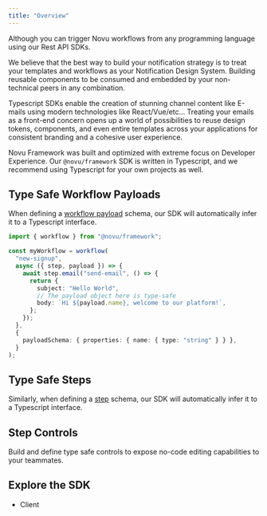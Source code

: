 ```yaml
---
title: "Overview"
---
```



Although you can trigger Novu workflows from any programming language using our Rest API SDKs.

We believe that the best way to build your notification strategy is to treat your templates and workflows as your Notification Design System.
Building reusable components to be consumed and embedded by your non-technical peers in any combination.

Typescript SDKs enable the creation of stunning channel content like E-mails using modern technologies like React/Vue/etc...
Treating your emails as a front-end concern opens up a world of possibilities to reuse design tokens, components, and even entire templates across your applications for consistent branding and a cohesive user experience.

Novu Framework was built and optimized with extreme focus on Developer Experience.
Our `@novu/framework` SDK is written in Typescript, and we recommend using Typescript for your own projects as well.

<FrameworkTerminal />

## Type Safe Workflow Payloads

When defining a [workflow payload](/framework/concepts/payload) schema, our SDK will automatically infer it to a Typescript interface.

```typescript
import { workflow } from "@novu/framework";

const myWorkflow = workflow(
  "new-signup",
  async ({ step, payload }) => {
    await step.email("send-email", () => {
      return {
        subject: "Hello World",
        // The payload object here is type-safe
        body: `Hi ${payload.name}, welcome to our platform!`,
      };
    });
  },
  {
    payloadSchema: { properties: { name: { type: "string" } } },
  }
);
```

## Type Safe Steps

Similarly, when defining a [step](/framework/concepts/steps) schema, our SDK will automatically infer it to a Typescript interface.

## Step Controls

Build and define type safe controls to expose no-code editing capabilities to your teammates.

## Explore the SDK

- Client
